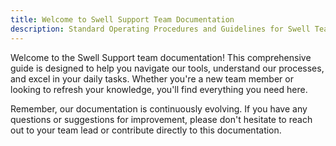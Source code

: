 ```yaml
---
title: Welcome to Swell Support Team Documentation
description: Standard Operating Procedures and Guidelines for Swell Team Members
---
```


Welcome to the Swell Support team documentation! This comprehensive guide is designed to help you navigate our tools, understand our processes, and excel in your daily tasks. Whether you're a new team member or looking to refresh your knowledge, you'll find everything you need here.

Remember, our documentation is continuously evolving. If you have any questions or suggestions for improvement, please don't hesitate to reach out to your team lead or contribute directly to this documentation.

<LinkCard title="Let's get started" href="/onboarding/first-day/" description="What to do on your first day." />
